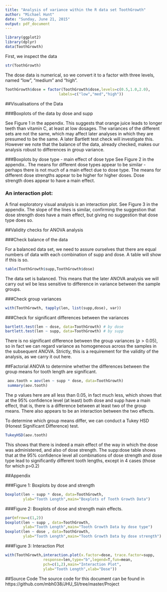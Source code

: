 ```yaml
---
title: "Analysis of variance within the R data set ToothGrowth"
author: "Michael Hunt"
date: "Sunday, June 21, 2015"
output: pdf_document
---
```


```r
library(ggplot2)
library(dplyr)
data(ToothGrowth)
```
First, we inspect the data
```r
str(ToothGrowth)
```
The dose data is numerical, so we convert it to a factor with three levels, named "low", "medium" and "high".

```r
ToothGrowth$dose = factor(ToothGrowth$dose,levels=c(0.5,1.0,2.0),
                        labels=c("low","med","high"))
```

##Visualisations of the Data

###Boxplots of the data by dose and supp

See Figure 1 in the appendix. 
This suggests that orange juice leads to longer teeth than vitamin C, at least at low dosages. The variances of the different sets are not the same, which may affect later analyses in which they are presumed to be the same. A later Bartlett test check will investigate this. However we note that the balance of the data, already checked, makes our analysis robust to differences in group variance.

###Boxplots by dose type - main effect of dose type
See Figure 2 in the appendix.. The means for different dose types appear to be similar - perhaps there is not much of a main effect due to dose type. The means for different dose strengths appear to be higher for higher doses. Dose strength does appear to have a main effect.

### An interaction plot:
A final exploratory visual analysis is an interaction plot. See Figure 3 in the appendix. The slope of the lines is similar, confirming the suggestion that dose strength does have a main effect, but giving no suggestion that dose type does so.

##Validity checks for ANOVA analysis

###Check balance of the data

For a balanced data set, we need to assure ourselves that there are equal numbers of data with each combination of supp and dose. A table will show if this is so.

```r
table(ToothGrowth$supp,ToothGrowth$dose)
```
The data set is balanced. This means that the later ANOVA analysis we will carry out wil be less sensitive to difference in variance between the sample groups.

###Check group variances
```r
with(ToothGrowth, tapply(len, list(supp,dose), var))
```
###Check for significant differences between the variances
```r
bartlett.test(len ~ dose, data=ToothGrowth) # by dose
bartlett.test(len ~ supp, data=ToothGrowth) # by supp
```
There is no significant difference between the group variances ($p>0.05$), so in fact we can regard variance as homogeneous across the samples in the subsequent ANOVA. Strictly, this is a requirement for the validity of the analysis, as we carry it out here.

##Factorial ANOVA to determine whether the differences between the group means for tooth length are significant.
```r
 aov.tooth = aov(len ~ supp * dose, data=ToothGrowth)
 summary(aov.tooth)
```
The p values here are all less than $0.05$, in fact much less, which shows that at the 95% confidence level (at least) both dose and supp have a main effect, that is, there is a difference between at least two of the group means. There also appears to be an interaction between the two effects.

To determine which group means differ, we can conduct a Tukey HSD (Honest Significant Difference) test.

```r
TukeyHSD(aov.tooth)
```
This shows that there is indeed a main effect of the way in which the dose was administered, and also of dose strength.
The supp:dose table shows that at the 95% confidence level all combinations of dose strength and dose type lead to significantly different tooth lengths, except in 4 cases (those for which p>0.2)

##Appendix

###Figure 1: Boxplots by dose and strength

```r
boxplot(len ~ supp * dose, data=ToothGrowth,
        ylab="Tooth Length",main="Boxplots of Tooth Growth Data")
```

###Figure 2: Boxplots of dose and strength main effects.

```r
par(mfrow=c(1,2))
boxplot(len ~ supp , data=ToothGrowth,
        ylab="Tooth Length",main="Tooth Growth Data by dose type")
boxplot(len ~ dose , data=ToothGrowth,
        ylab="Tooth Length",main="Tooth Growth Data by dose strength")
```

###Figure 3: Interaction Plot

```r
with(ToothGrowth,interaction.plot(x.factor=dose, trace.factor=supp,
                 response=len,type="b",legend=T,fun=mean,
                 pch=c(1,2),main="Interaction Plot",
                 ylab="Tooth Length",xlab="Dose"))
```

##Source Code
The source code for this document can be found in
https://github.com/mbh038/JHU_SI/tree/master/Project